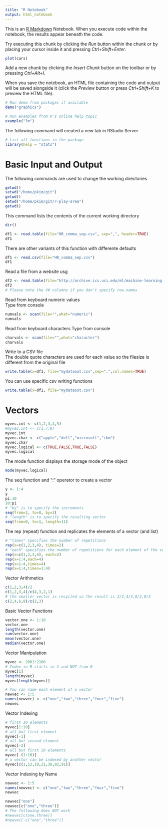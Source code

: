 ```yaml
---
title: "R Notebook"
output: html_notebook
---
```


This is an [R Markdown](http://rmarkdown.rstudio.com) Notebook. When you execute code within the notebook, the results appear beneath the code. 

Try executing this chunk by clicking the *Run* button within the chunk or by placing your cursor inside it and pressing *Ctrl+Shift+Enter*. 

```r
plot(cars)
```

Add a new chunk by clicking the *Insert Chunk* button on the toolbar or by pressing *Ctrl+Alt+I*.

When you save the notebook, an HTML file containing the code and output will be saved alongside it (click the *Preview* button or press *Ctrl+Shift+K* to preview the HTML file).

```r
# Run demo from packages if available
demo("graphics")

```
```r
# Run examples from R's online help topic
example("lm")
```
The following command will created a new tab in RStudio Server
```r
# List all functions in the package
library(help = "stats")
```

# Basic Input and Output

The following commands are used to change the working directories
```r
getwd()
setwd("/home/pkim/git")
getwd()
setwd("/home/pkim/git/r-play-area")
getwd()
```
This command lists the contents of the current working directory
```r
dir()
```
```r
df1 <- read.table(file="HR_comma_sep.csv", sep=",", header=TRUE)
df1
```
There are other variants of this function with differente defaults
```r
df1 <- read.csv(file="HR_comma_sep.csv")
df1
```
Read a file from a website usg 
```r
df2 <- read.table(file="http://archive.ics.uci.edu/ml/machine-learning-databases/wine/wine.data",sep=",",header=FALSE)
df2
# Please note the V# columns if you don't specify row.names
```
Read from keyboard numeric values  
Type from console
```r
numvals <- scan(file="",what="numeric")
numvals
```
Read from keyboard characters
Type from console
```r
charvals <- scan(file="",what="character")
charvals
```
Write to a CSV file  
The double quote characters are used for each value so the filesize is different from the original file
```r
write.table(x=df1, file="mydataout.csv",sep=",",col.names=TRUE)
```
You can use specific csv writing functions
```r
write.table(x=df1, file="mydataout.csv")
```
# Vectors

```r
myvec.int <- c(1,2,3,4,5)
#myvec.int <- c(1,7:9)
myvec.int
myvec.char <- c("apple","dell","microsoft","ibm")
myvec.char
myvec.logical <- c(TRUE,FALSE,TRUE,FALSE)
myvec.logical
```
The mode function displays the storage mode of the object
```r
mode(myvec.logical)
```
The seq function and ":" operator to create a vector
```r
y <- 1:4
y
pi:10
10:pi
# "by" is to specify the increments
seq(from=2, to=8, by=2)
# "length" is to specify the resulting vector
seq(from=0, to=1, length=11)
```
The rep (repeat) function and replicates the elements of a vector (and list)
```r
# "times" specifies the number of repetitions
rep(x=c(1,2,3,4), times=2)
# "each" specifies the number of repetitions for each element of the vector
rep(x=c(1,2,3,4), each=2)
rep(x=1:4,each=4)
rep(x=1:4,times=4)
rep(x=1:4,times=1:4)
```
Vector Arithmetics
```r
c(1,2,3,4)/2
c(1,2,3,4)/c(4,3,2,1)
# the smaller vector is recycled so the result is 2/2,4/3,6/2,8/3
c(2,4,6,8)/c(2,3)
```
Basic Vector Functions
```r
vector.one <- 1:10
vector.one
length(vector.one)
sum(vector.one)
mean(vector.one)
median(vector.one)
```
Vector Manipulation
```r
myvec <- 2001:2100
# Index in R starts in 1 and NOT from 0
myvec[1]
length(myvec)
myvec[length(myvec)]

# You can name each element of a vector
newvec <- 1:5
names(newvec) <- c("one","two","three","four","five")
newvec
```
Vector Indexing
```r
# first 10 elements
myvec[1:10]
# all but first element
myvec[-1]
# all but second element
myvec[-2]
# all but first 10 elements
myvec[-(1:10)]
# a vector can be indexed by another vector
myvec[c(1,12,19,21,38,82,91)]
```
Vector Indexing by Name
```r
newvec <- 1:5
names(newvec) <- c("one","two","three","four","five")
newvec

newvec["one"]
newvec[c("one","three")]
# The following does NOT work
#newvec[c(one,three)]
#newvec[-c("one","three")]
```

